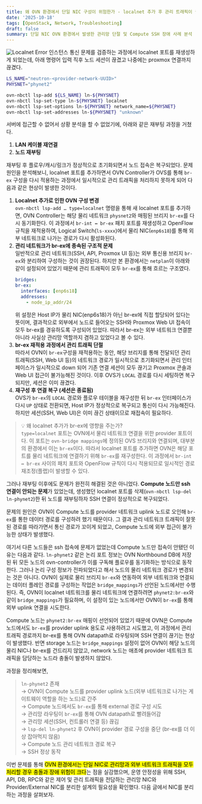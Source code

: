 ```yaml
---
title: 왜 OVN 환경에서 단일 NIC 구성이 위험한가 - localnet 추가 후 관리 트래픽이 끊긴 이유
date: '2025-10-18'
tags: [OpenStack, Network, Troubleshooting]
draft: false
summary: 단일 NIC OVN 환경에서 발생한 관리망 단절 및 Compute SSH 장애 사례 분석
---
```


<img className="inline" src="/static/images/Blog/localnet-err.png" alt="Localnet Error" />
인스턴스 통신 문제를 검증하는 과정에서 localnet 포트를 재생성하게 되었는데, 아래 명령어 입력 직후 노드
세션이 끊겼고 나중에는 proxmox 연결까지 끊겼다.

```bash
LS_NAME="neutron-<provider-network-UUID>"
PHYSNET="phynet2"

ovn-nbctl lsp-add ${LS_NAME} ln-${PHYSNET}
ovn-nbctl lsp-set-type ln-${PHYSNET} localnet
ovn-nbctl lsp-set-options ln-${PHYSNET} network_name=${PHYSNET}
ovn-nbctl lsp-set-addresses ln-${PHYSNET} "unknown"
```

서버에 접근할 수 없어서 상황 분석을 할 수 없었기에, 아래와 같은 재부팅 과정을 거쳤다.

1. **LAN 케이블 재연결**
2. **노드 재부팅**

재부팅 후 플로우/캐시/링크가 정상적으로 초기화되면서 노드 접속은 복구되었다. 문제 원인을 분석해보니, localnet 포트를 추가하면서 OVN Controller가 OVS를 통해 `br-ex` 구성을 다시 적용하는 과정에서 일시적으로 관리 트래픽을 처리하지 못하게 되어 다음과 같은 현상이 발생한 것이다.

1. **Localnet 추가로 인한 OVN 구성 변경**  
   `ovn-nbctl lsp-add … type=localnet` 명령을 통해 새 localnet 포트를 추가하면, OVN Controller는 해당 물리 네트워크 `physnet2`와 매핑된 브리지 `br-ex`를 다시 동기화한다. 이 과정에서 `br-int ↔ br-ex` 패치 포트를 재생성하고 OpenFlow 규칙을 재적용하여, Logical Switch(`ls-xxxx`)에서 물리 NIC(`enp6s18`)를 통해 외부 네트워크로 나가는 경로가 다시 활성화된다.
2. **관리 네트워크가 br-ex에 종속된 구조적 문제**  
   일반적으로 관리 네트워크(SSH, API, Proxmox UI 등)는 외부 통신용 브리지 `br-ex`와 분리하여 구성하는 것이 권장된다. 하지만 본 환경에서는 `netplan`이 아래와 같이 설정되어 있었기 때문에 관리 트래픽이 모두 `br-ex`를 통해 흐르는 구조였다.
   ```yaml
   bridges:
   br-ex:
     interfaces: [enp6s18]
     addresses:
       - node_ip_addr/24
   ```
   위 설정은 Host IP가 물리 NIC(enp6s18)가 아닌 br-ex에 직접 할당되어 있다는 뜻이며, 결과적으로 외부에서 노드로 들어오는 SSH와 Proxmox Web UI 접속이 모두 br-ex를 경유하도록 구성되어 있었다. 따라서 br-ex는 외부 네트워크 연결뿐 아니라 사실상 관리망 역할까지 겸하고 있었다고 볼 수 있다.
3. **br-ex 재적용 과정에서 관리 트래픽 단절**  
   따라서 OVN이 `br-ex`구성을 재적용하는 동안, 해당 브리지를 통해 전달되던 관리 트래픽(SSH, Web UI 등)의 네트워크 경로가 일시적으로 초기화되면서 관리 인터페이스가 일시적으로 down 되어 기존 연결 세션이 모두 끊기고 Proxmox 콘솔과 Web UI 접근이 불가능해진 것이다. 이후 OVS가 `LOCAL` 경로를 다시 세팅하면 복구되지만, 세션은 이미 끊겼다.
4. **재구성 후 연결 복구 (세션은 종료됨)**  
   OVS가 `br-ex`의 `LOCAL` 경로와 플로우 테이블을 재구성한 뒤 `br-ex` 인터페이스가 다시 `UP` 상태로 전환되면, Host IP가 정상적으로 복구되고 통신이 다시 가능해진다. 하지만 세션(SSH, Web UI)은 이미 끊긴 상태이므로 재접속이 필요하다.

> 💡 왜 localnet 추가가 br-ex에 영향을 주는가?  
> `type=localnet` 포트는 OVN에서 물리 네트워크 연결을 위한 provider 포트이다. 이 포트는 `ovn-bridge mappings`에 정의된 OVS 브리지와 연결되며, 대부분의 환경에서 이는 `br-ex`이다. 따라서 localnet 포트를 추가하면 OVN은 해당 포트를 물리 네트워크에 연결하기 위해 `br-ex`를 재구성한다. 이 과정에서 `br-int ↔ br-ex` 사이의 패치 포트와 OpenFlow 규칙이 다시 적용되므로 일시적인 경로 재조정(플랩)이 발생할 수 있다.

그러나 재부팅 이후에도 문제가 완전히 해결된 것은 아니었다. **Compute 노드만 ssh 연결이 안되는 문제**가 있었는데, 생성했던 localnet 포트를 삭제(`ovn-nbctl lsp-del ln-phynet2`)한 뒤 노드를 재부팅하자 SSH 연결이 정상적으로 복구되었다.

문제의 원인은 OVN이 Compute 노드를 provider 네트워크 uplink 노드로 오인해 `br-ex`를 통한 데이터 경로를 구성하려 했기 때문이다. 그 결과 관리 네트워크 트래픽이 잘못된 경로를 따라가면서 통신 경로가 꼬이게 되었고, Compute 노드에 외부 접근이 불가능한 상태가 발생했다.

여기서 다른 노드들은 ssh 접속에 문제가 없었는데 Compute 노드만 접속이 안됐던 이유는 다음과 같다. `ln-phynet2` 같은 논리 포트 정보는 OVN Northbound DB에 저장된 뒤 모든 노드의 ovn-controller가 이를 구독해 플로우를 동기화하는 방식으로 동작한다. 그러나 논리 구성 정보가 전파되었다고 해서 노드의 물리 네트워크 경로가 변경되는 것은 아니다. OVN이 실제로 물리 브리지 `br-ex`와 연동하여 외부 네트워크와 연결되는 데이터 플레인 경로를 구성하는 작업은 `bridge_mappings`가 선언된 노드에서만 수행된다. 즉, OVN이 localnet 네트워크를 물리 네트워크에 연결하려면 `phynet2:br-ex`와 같이 `bridge_mappings`가 필요하며, 이 설정이 있는 노드에서만 OVN이 `br-ex`를 통해 외부 uplink 연결을 시도한다.

Compute 노드는 `phynet2:br-ex` 매핑이 선언되어 있었기 때문에 OVN은 Compute 노드에서도 `br-ex`를 provider uplink 용도로 사용하려고 시도했고, 이 과정에서 관리 트래픽 경로까지 br-ex를 통해 OVN datapath로 라우팅되며 SSH 연결이 끊기는 현상이 발생했다. 반면 storage 노드는 `bridge_mappings` 설정이 없어 OVN이 해당 노드의 물리 NIC나 br-ex를 건드리지 않았고, network 노드는 애초에 provider 네트워크 트래픽을 담당하는 노드라 충돌이 발생하지 않았다.

과정을 정리해보면,

> `ln-phynet2` 존재  
>  → OVN이 Compute 노드를 provider uplink 노드(외부 네트워크로 나가는 게이트웨이 역할을 하는 노드)로 간주  
>  → Compute 노드에서도 `br-ex`를 통해 external 경로 구성 시도  
>  → 관리망 라우팅이 `br-ex`를 통해 OVN datapath로 빨려들어감  
>  → 관리망 세션(SSH, 컨트롤러 연결 등) 끊김  
>  → `lsp-del ln-phynet2` 후 OVN이 provider 경로 구성을 중단 (br-ex를 더 이상 잡아먹지 않음)  
>  → Compute 노드 관리 네트워크 경로 복구  
>  → SSH 정상 동작

이번 문제를 통해 <mark>OVN 환경에서는 단일 NIC로 관리망과 외부 네트워크 트래픽을 모두 처리할 경우 충돌과 장애 위험이 크다</mark>는 점을 실감했으며, 운영 안정성을 위해 SSH, API, DB, RPC와 같은 제어 및 관리 트래픽을 전담하는 관리망 NIC와 Provider/External NIC를 분리한 설계의 필요성을 확인했다. 다음 글에서 NIC를 분리하는 과정을 살펴보자.
